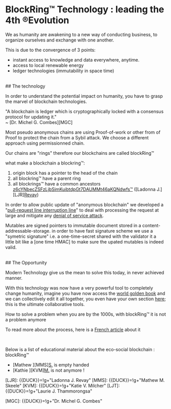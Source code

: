 # BlockRing™ Technology : leading the 4th ®Evolution

We as humanity are awakening to a new way of conducting business, to
organize ourselves and exchange with one another.

This is due to the convergence of 3 points:

* instant access to knowledge and data everywhere, anytime.
* access to local renewable energy
* ledger technologies (immutability in space time)

</div><br><div class=content>
## The technology 

In order to understand the potential impact on humanity, you have to grasp
the marvel of blockchain technologies.

<quote>"A blockchain is ledger which is cryptographically locked with
a consensus protocol for updating it."</quote>\
\~ [Dr. Michel G. Combes][MGC]

Most pseudo anonymous chains are using Proof-of-work
or other from of Proof to protect the chain from a Sybil attack.
We choose a different approach using permissionned chain.

Our chains are "rings" therefore our blockchains are called blockRing™

what make a blockchain a blockring™:

1. origin block has a pointer to the head of the chain
2. all blockring™ have a parent ring
2. all blockrings™ have a common ancestors\
[z6cYNbecZSFzLjbSimKuibtdpGt7DAUMMt46aKQNdwfs™][emptyd-sha3-224] ([Ladonna J.][LJR][Revay](LJR.html))

In order to allow public update of "anonymous blockchain" we
developed a "[pull-request line interruption line][IRQ]" to deal with
processing the request at large and mitigate any [denial of service attack][DDoS].

Mutables are signed pointers to immutable document stored in a content-addressable-storage.
in order to have fast signature scheme we use a "symetric signature" i.e. a one-time-secret shared with the validator
it a little bit like a [one time HMAC] to make sure the upated mutables is indeed valid.


[IRQ]: IRQ 
[DDoS]: {{DUCK}}=Denial+or+Service+on+Distributed+Hash+Table+and+anonymous+services+SPAM+attacks

</div><br><div class=content>
## The Opportunity 

Modern Technology give us the mean to solve this today, in never achieved manner.

With this technology was now have a very powerful tool to completely
change humanity, imagine you have now access the [world golden book][WGB]
and we can collectively edit it all together, you even have your own section [here](peerid.htm);
this is the ultimate collaborative tools.

How to solve a problem when you are by the 1000s,
with blockRing™ it is not a problem anymore

To read more about the process, here is a [French article][1] about it

</div><br><div class=content>

Below is a list of educational material about the eco-social blockchain : blockRing™

* [Mathew ][MMS][S.](MMS.html) is empty handed
* [Kathie ][KVM][M.](KVM.html) is not anymore !


[emptyd-sha3-224]: http://gateway.ipfs.io/ipfs/z6cYNbecZSFzLjbSimKuibtdpGt7DAUMMt46aKQNdwfs
[LJR]: {{DUCK}}=!g+"Ladonna J. Revay"
[MMS]: {{DUCK}}=!g+"Mathew M. Skeele"
[KVM]: {{DUCK}}=!g+"Katie V. Milcher"
[LJT]: {{DUCK}}=!g+"Laurie J. Thammorongsa"

[WGB]: {{DUCK}}=!g+world+golden+book+%23IPHS
[MGC]: {{DUCK}}=!g+"Dr. Michel G. Combes"

[1]: http://ricetm.gq/spec.htm
